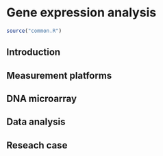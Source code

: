 # Gene expression analysis

```r
source("common.R")
```

## Introduction

## Measurement platforms

## DNA microarray

## Data analysis

## Reseach case

